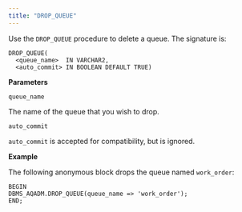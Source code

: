 ```yaml
---
title: "DROP_QUEUE"
---
```


Use the `DROP_QUEUE` procedure to delete a queue. The signature is:

```text
DROP_QUEUE(
  <queue_name>  IN VARCHAR2,
  <auto_commit> IN BOOLEAN DEFAULT TRUE)
```

**Parameters**

`queue_name`

 The name of the queue that you wish to drop.

`auto_commit`

 `auto_commit` is accepted for compatibility, but is ignored.

**Example**

The following anonymous block drops the queue named `work_order`:

```text
BEGIN
DBMS_AQADM.DROP_QUEUE(queue_name => 'work_order');
END;
```
